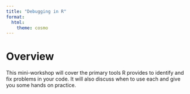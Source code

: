 ```yaml
---
title: "Debugging in R"
format:
  html:
    theme: cosmo
---
```


# Overview {.unnumbered}

This mini-workshop will cover the primary tools R provides to identify and fix problems in your code. It will also discuss when to use each and give you some hands on practice.